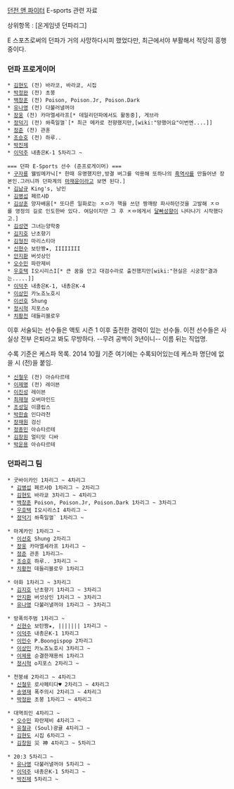 [[던전 앤 파이터]] E-sports 관련 자료

상위항목 : [온게임넷 던파리그]

E 스포츠로써의 던파가 거의 사망하다시피 했었다만,
최근에서야 부활해서 적당히 흥행중이다.
=== 던파 프로게이머 ===
 * [[김현도]] (전) 바라코, 바라쿄, 시집
 * [[박정완]] (전) 초붕
 * [[백창훈]] (전) Poison, Poison.Jr, Poison.Dark
 * [[유나영]] (전) 다불러낼꺼야
 * [[장웅]] (전) 카마엘세라프[* 데일리던파에서도 활동중], 게브라
 * [[정덕기]] (전) 쏴죽일껄`[* 최근 메카로 전향했지만,[wiki:"망했어요"이번엔....]]
 * [[정준]] (전) 관훈
 * [[조승호]] (전) 하루..
 * [[박진제]] 
 * [[이덕주]] 내총은K-1 5차리그 ~


 === 던파 E-Sports 선수 (준프로게이머) ===
 * [[구자룡]] 웰빙메카닉[* 한때 유명했지만,방결 버그를 악용해 또하나의 [[흑역사]]를 만들어낸 장본인.그러니까 던파계의 [[마재윤]]이라고 보면 된다.]
 * [[김남규]] King's, 낭인
 * [[김병섭]] 페르샤D
 * [[김상훈]] 양자배움[* 또다른 일화로는 ㅈㅁ가 핵을 쓰던 짱깨랑 파사하던것을 고발해 ㅈㅁ를 영정의 길로 인도한바 있다. 여담이지만 그 후 ㅈㅁ에게서 [[달빠]]성향이 나타나기 시작했다고.]
 * [[김성연]] 그녀는양학중
 * [[김지호]] 난초향기
 * [[김형진]] 마리스티아
 * [[신현수]] 보탄짱★, IIIIIIII
 * [[안지환]] 버섯상인
 * [[오수민]] 파란제비
 * [[우호택]] I오시리스I[* 큰 꿈을 안고 대검수라로 출전했지만[wiki:"현실은 시궁창"결과는.....]]
 * [[이덕주]] 내총은K-1, 내총은K-4
 * [[이상민]] 카노죠노호시
 * [[이선호]] Shung
 * [[정시혁]] 지포스o
 * [[치황전]] 데들리블로우
 


이후 서술되는 선수들은 액토 시즌 1 이후 출전한 경력이 있는 선수들. 이전 선수들은 사실상 전부 은퇴라고 봐도 무방하다. --무려 공백이 3년이니--
이름 뒤는 직업명.

수록 기준은 케스파 목록. 2014 10월 기준
여기에는 수록되어있는데 케스파 명단에 없을 시 (전)을 붙임.

 * [[신철우]] (전) 아슈타르테
 * [[이제명]] (전) 레이븐
 * [[이진성]] 레이븐
 * [[최재형]] 오버마인드
 * [[조성일]] 이클립스
 * [[박한솔]] 인다라천
 * [[장재원]] 검신
 * [[정종민]] 아슈타르테
 * [[김창원]] 얼티밋 디바
 * [[박운용]] 아슈타르테



=== 던파리그 팀 ===
 * 굿바이카인 1차리그 ~ 4차리그
  * [[김병섭]] 페르샤D 1차리그 ~ 2차리그
  * [[김현도]] 바라쿄 3차리그 ~ 4차리그
  * [[백창훈]] Poison, Poison.Jr, Poison.Dark 1차리그 ~ 3차리그
  * [[우호택]] I오시리스I 4차리그 ~
  * [[정덕기]] 쏴죽일껄` 1차리그 ~

 * 마계카인 1차리그 ~
  * [[이선호]] Shung 2차리그
  * [[장웅]] 카마엘세라프 1차리그 ~
  * [[정준]] 관훈 1차리그~
  * [[조승호]] 하루.. 3차리그 ~ 
  * [[치황전]] 데들리블로우 1차리그 

 * 야화 1차리그 ~ 3차리그
  * [[김지호]] 난초향기 1차리그 ~ 3차리그
  * [[안지환]] 버섯상인 1차리그 ~ 3차리그
  * [[유나영]] 다불러낼꺼야 1차리그 ~ 3차리그

 * 방폭의주범 1차리그 ~
  * [[신현수]] 보탄짱★, ||||||| 1차리그 ~
  * [[이덕주]] 내총은K-1 1차리그
  * [[이민수]] P.Boongispop 2차리그
  * [[이상민]] 카노죠노호시 3차리그 ~
  * [[이제용]] 순결한재용씌 1차리그
  * [[정시혁]] o지포스 2차리그 ~

 * 천붕쇄 2차리그 ~ 4차리그
  * [[신철우]] 로사페티다♥ 2차리그 ~ 4차리그
  * [[송영재]] 폭주의시 2차리그 ~ 4차리그
  * [[박정완]] 초붕 1차리그 ~ 4차리그

 * 대역죄인 4차리그 ~
  * [[오수민]] 파란제비 4차리그 ~
  * [[유철규]] (Soul)광귤 4차리그 ~
  * [[김현도]] 시집 6차리그 ~
  * [[김창원]] 災 神 4차리그 ~ 5차리그

 * 20:3 5차리그 ~
  * [[유나영]] 다불러낼꺼야 5차리그 ~
  * [[이덕주]] 내총은K-1 5차리그 ~
  * [[박진제]] 5차리그 ~
